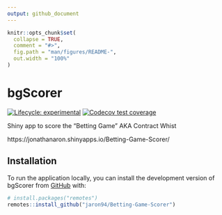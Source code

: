 ```yaml
---
output: github_document
---
```


<!-- README.md is generated from README.Rmd. Please edit that file -->

```r
knitr::opts_chunk$set(
  collapse = TRUE,
  comment = "#>",
  fig.path = "man/figures/README-",
  out.width = "100%"
)
```

# bgScorer

<!-- badges: start -->
[![Lifecycle: experimental](https://img.shields.io/badge/lifecycle-experimental-orange.svg)](https://lifecycle.r-lib.org/articles/stages.html#experimental)
[![Codecov test coverage](https://codecov.io/gh/jaron94/Betting-Game-Scorer/branch/master/graph/badge.svg)](https://app.codecov.io/gh/jaron94/Betting-Game-Scorer?branch=master)
<!-- badges: end -->

Shiny app to score the "Betting Game" AKA Contract Whist
 
https://jonathanaron.shinyapps.io/Betting-Game-Scorer/

## Installation

To run the application locally, you can install the development version of bgScorer from [GitHub](https://github.com/) with:

``` r
# install.packages("remotes")
remotes::install_github("jaron94/Betting-Game-Scorer")
```
